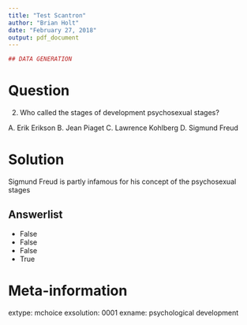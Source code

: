 ```yaml
---
title: "Test Scantron"
author: "Brian Holt"
date: "February 27, 2018"
output: pdf_document
---
```


```r
## DATA GENERATION
```
Question
========
2.	Who called the stages of development psychosexual stages?


A. Erik Erikson
B. Jean Piaget
C. Lawrence Kohlberg
D. Sigmund Freud

Solution
========
Sigmund Freud is partly infamous for his concept of the psychosexual stages

Answerlist
----------
* False
* False
* False
* True


Meta-information
================
extype: mchoice
exsolution: 0001
exname: psychological development
